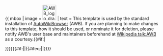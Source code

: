 {{ mbox
| image = [[File:AWB logo draft.png|44x50px|alt=|link=]]
| text = This template is used by the standard installation of [[Wikipedia:AutoWikiBrowser|AutoWikiBrowser]] (AWB). If you are planning to make changes to this template, how it should be used, or nominate it for deletion, please notify AWB's user base and maintainers beforehand at [[Wikipedia talk:AutoWikiBrowser|Wikipedia talk:AWB]] as a courtesy.{{#if:{{{1|}}}|<p>
{{{1}}}}}}}<includeonly>{{#if:{{{nocat|}}}||{{#ifeq:{{PAGENAME}}|{{BASEPAGENAME}}|[[Category:Templates used by AutoWikiBrowser|{{PAGENAME}}]]}}}}</includeonly><noinclude>
{{Documentation}}<!-- Add categories and interwikis to the /doc subpage, not here! --></noinclude>